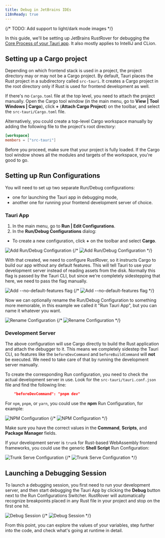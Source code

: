 ```yaml
---
title: Debug in JetBrains IDEs
i18nReady: true
---
```


{/* TODO: Add support to light/dark mode images */}

In this guide, we'll be setting up JetBrains RustRover for debugging the [Core Process of your Tauri app](/concept/process-model/#the-core-process). It also mostly applies to IntelliJ and CLion.

## Setting up a Cargo project

Depending on which frontend stack is used in a project, the project directory may or may not be a Cargo project. By default, Tauri places the Rust project in a subdirectory called `src-tauri`. It creates a Cargo project in the root directory only if Rust is used for frontend development as well.

If there's no `Cargo.toml` file at the top level, you need to attach the project manually. Open the Cargo tool window (in the main menu, go to **View | Tool Windows | Cargo**), click **+** (**Attach Cargo Project**) on the toolbar, and select the `src-tauri/Cargo.toml` file.

Alternatively, you could create a top-level Cargo workspace manually by adding the following file to the project's root directory:

```toml title=Cargo.toml
[workspace]
members = ["src-tauri"]
```

Before you proceed, make sure that your project is fully loaded. If the Cargo tool window shows all the modules and targets of the workspace, you're good to go.

## Setting up Run Configurations

You will need to set up two separate Run/Debug configurations:

- one for launching the Tauri app in debugging mode,
- another one for running your frontend development server of choice.

### Tauri App

1. In the main menu, go to **Run | Edit Configurations**.
2. In the **Run/Debug Configurations** dialog:

- To create a new configuration, click **+** on the toolbar and select **Cargo**.

![Add Run/Debug Configuration](@assets/develop/Debug/rustrover/add-cargo-config-light.png)
{/* ![Add Run/Debug Configuration](@assets/develop/Debug/rustrover/add-cargo-config-dark.png#gh-dark-mode-only) */}

With that created, we need to configure RustRover, so it instructs Cargo to build our app without any default features. This will tell Tauri to use your development server instead of reading assets from the disk. Normally this flag is passed by the Tauri CLI, but since we're completely sidestepping that here, we need to pass the flag manually.

![Add `--no-default-features` flag](@assets/develop/Debug/rustrover/set-no-default-features-light.png)
{/* ![Add `--no-default-features` flag](@assets/develop/Debug/rustrover/set-no-default-features-dark.png#gh-dark-mode-only) */}

Now we can optionally rename the Run/Debug Configuration to something more memorable, in this example we called it "Run Tauri App", but you can name it whatever you want.

![Rename Configuration](@assets/develop/Debug/rustrover/rename-configuration-light.png)
{/* ![Rename Configuration](@assets/develop/Debug/rustrover/rename-configuration-dark.png#gh-dark-mode-only) */}

### Development Server

The above configuration will use Cargo directly to build the Rust application and attach the debugger to it. This means we completely sidestep the Tauri CLI, so features like the `beforeDevCommand` and `beforeBuildCommand` will **not** be executed. We need to take care of that by running the development server manually.

To create the corresponding Run configuration, you need to check the actual development server in use. Look for the `src-tauri/tauri.conf.json` file and find the following line:

```json
    "beforeDevCommand": "pnpm dev"
```

For `npm`, `pnpm`, or `yarn`, you could use the **npm** Run Configuration, for example:

![NPM Configuration](@assets/develop/Debug/rustrover/npm-configuration-light.png)
{/* ![NPM Configuration](@assets/develop/Debug/rustrover/npm-configuration-dark.png#gh-dark-mode-only) */}

Make sure you have the correct values in the **Command**, **Scripts**, and **Package Manager** fields.

If your development server is `trunk` for Rust-based WebAssembly frontend frameworks, you could use the generic **Shell Script** Run Configuration:

![Trunk Serve Configuration](@assets/develop/Debug/rustrover/trunk-configuration-light.png)
{/* ![Trunk Serve Configuration](@assets/develop/Debug/rustrover/trunk-configuration-dark.png#gh-dark-mode-only) */}

## Launching a Debugging Session

To launch a debugging session, you first need to run your development server, and then start debugging the Tauri App by clicking the **Debug** button next to the Run Configurations Switcher. RustRover will automatically recognize breakpoints placed in any Rust file in your project and stop on the first one hit.

![Debug Session](@assets/develop/Debug/rustrover/debug-session-light.png)
{/* ![Debug Session](@assets/develop/Debug/rustrover/debug-session-dark.png#gh-dark-mode-only) */}

From this point, you can explore the values of your variables, step further into the code, and check what's going at runtime in detail.

[core process of your tauri app]: ../../../../concept/process-model#the-core-process
